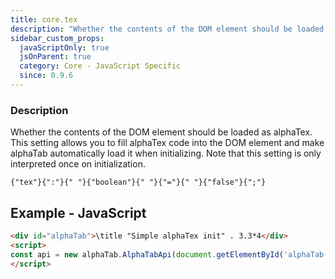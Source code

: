 ```yaml
---
title: core.tex
description: "Whether the contents of the DOM element should be loaded as alphaTex."
sidebar_custom_props:
  javaScriptOnly: true
  jsOnParent: true
  category: Core - JavaScript Specific
  since: 0.9.6
---
```




<SettingsHeader />

### Description
Whether the contents of the DOM element should be loaded as alphaTex. This setting allows you to fill alphaTex code into the DOM element and make alphaTab automatically
load it when initializing. Note that this setting is only interpreted once on initialization.

<div className="codeBlockContainer"><div className="codeBlockContent"><pre className="codeBlock"><code className="codeBlockLines" style={{"color":"#393A34","backgroundColor":"#f6f8fa"}}><span style={{"color":"#36acaa"}}>{"tex"}</span><span style={{"color":"#393A34"}}>{":"}</span><span style={{"color":"#393A34","backgroundColor":"#f6f8fa"}}>{" "}</span><span style={{"color":"#36acaa"}}>{"boolean"}</span><span style={{"color":"#393A34","backgroundColor":"#f6f8fa"}}>{" "}</span><span style={{"color":"#393A34"}}>{"="}</span><span style={{"color":"#393A34","backgroundColor":"#f6f8fa"}}>{" "}</span><span style={{"color":"#36acaa"}}>{"false"}</span><span style={{"color":"#393A34"}}>{";"}</span></code></pre></div></div>


## Example - JavaScript

```html
<div id="alphaTab">\title "Simple alphaTex init" . 3.3*4</div>
<script>
const api = new alphaTab.AlphaTabApi(document.getElementById('alphaTab'), { core: { tex: true }});
</script>
```
